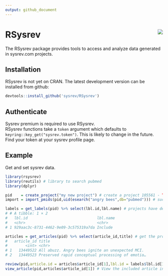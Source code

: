 ```yaml
---
output: github_document
---
```


# RSysrev <img src="man/figures/logo.svg" align="right" />

The RSysrev package provides tools to access and analyze data generated in sysrev.com projects.

## Installation

RSysrev is not yet on CRAN. The latest development version can be installed from github:

``` r
devtools::install_github('sysrev/RSysrev')
```

## Authenticate
Sysrev premium is required to use RSysrev.  
RSysrev functions take a `token` argument which defaults to `keyring::key_get("sysrev.token")`. This is likely to change in the future. Find your token at your sysrev profile page.


## Example

Get and set sysrev data.

```r
library(rsysrev)
library(reutils) # library to search pubmed
library(dplyr)

pid    = create_project("my new project") # create a project 105561 - TODO this should be idempotent
import = import_pmids(pid,uid(esearch("angry bees",db="pubmed"))) # successful import - TODO sourcing needs improvement

labels = get_labels(pid) %>% select(lbl.id,lbl.name) # projects have default 'include' label
# # A tibble: 1 × 2
#   lbl.id                               lbl.name
#   <chr>                                <chr>   
# 1 929aac3c-8731-4462-9e09-3c575319a7da Include

articles = get_articles(pid) %>% select(article_id,title) # get the project articles - TODO show source
#   article_id title                                           
#        <int> <chr>                                           
# 1   13449522 All abuzz. Angry bees ignite an unexpected MCI. 
# 2   13449523 Preserved rapid conceptual processing of emotio…

review(pid,article.id = articles$article_id[1],lbl.id = labels$lbl.id[1], lbl.value = T) # auto-review an article
view_article(pid,articles$article_id[1]) # View the included article in your browser
```
